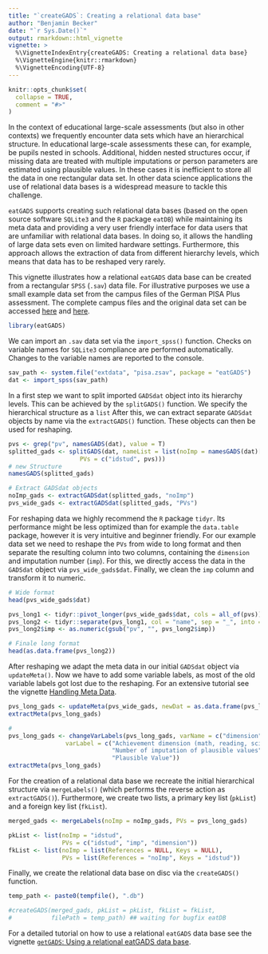 ---
title: "`createGADS`: Creating a relational data base"
author: "Benjamin Becker"
date: "`r Sys.Date()`"
output: rmarkdown::html_vignette
vignette: >
  %\VignetteIndexEntry{createGADS: Creating a relational data base}
  %\VignetteEngine{knitr::rmarkdown}
  %\VignetteEncoding{UTF-8}
---

```{r, include = FALSE}
knitr::opts_chunk$set(
  collapse = TRUE,
  comment = "#>"
)
```

In the context of educational large-scale assessments (but also in other contexts) we frequently encounter data sets which have an hierarchical structure. In educational large-scale assessments these can, for example, be pupils nested in schools. Additional, hidden nested structures occur, if missing data are treated with multiple imputations or person parameters are estimated using plausible values. In these cases it is inefficient to store all the data in one rectangular data set. In other data science applications the use of relational data bases is a widespread measure to tackle this challenge. 

`eatGADS` supports creating such relational data bases (based on the open source software `SQLite3` and the `R` package `eatDB`) while maintaining its meta data and providing a very user friendly interface for data users that are unfamiliar with relational data bases. In doing so, it allows the handling of large data sets even on limited hardware settings. Furthermore, this approach allows the extraction of data from different hierarchy levels, which means that data has to be reshaped very rarely. 

This vignette illustrates how a relational `eatGADS` data base can be created from a rectangular `SPSS` (`.sav`) data file. For illustrative purposes we use a small example data set from the campus files of the German PISA Plus assessment. The complete campus files and the original data set can be accessed [here](https://www.iqb.hu-berlin.de/fdz/Datenzugang/CF-Antrag/AntragsformularCF) and [here](https://www.iqb.hu-berlin.de/fdz/Datenzugang/SUF-Antrag). 

```{r setup}
library(eatGADS)
```

We can import an `.sav` data set via the `import_spss()` function. Checks on variable names for `SQLite3` compliance are performed automatically. Changes to the variable names are reported to the console.

```{r import spss}
sav_path <- system.file("extdata", "pisa.zsav", package = "eatGADS")
dat <- import_spss(sav_path)
```

In a first step we want to split imported `GADSdat` object into its hierarchy levels. This can be achieved by the `splitGADS()` function. We specify the hierarchical structure as a `list` After this, we can extract separate `GADSdat` objects by name via the `extractGADS()` function. These objects can then be used for reshaping.

```{r split GADS}
pvs <- grep("pv", namesGADS(dat), value = T)
splitted_gads <- splitGADS(dat, nameList = list(noImp = namesGADS(dat)[!namesGADS(dat) %in% pvs],
                    PVs = c("idstud", pvs)))
# new Structure
namesGADS(splitted_gads)

# Extract GADSdat objects
noImp_gads <- extractGADSdat(splitted_gads, "noImp")
pvs_wide_gads <- extractGADSdat(splitted_gads, "PVs")
```

For reshaping data we highly recommend the `R` package `tidyr`. Its performance might be less optimized than for example the `data.table` package, however it is very intuitive and beginner friendly. For our example data set we need to reshape the `PVs` from wide to long format and then separate the resulting column into two columns, containing the `dimension` and imputation number (`imp`). For this, we directly access the data in the `GADSdat` object via `pvs_wide_gads$dat`. Finally, we clean the `imp` column and transform it to numeric.

```{r reshape PVs}
# Wide format
head(pvs_wide_gads$dat)

pvs_long1 <- tidyr::pivot_longer(pvs_wide_gads$dat, cols = all_of(pvs))
pvs_long2 <- tidyr::separate(pvs_long1, col = "name", sep = "_", into = c("dimension", "imp"))
pvs_long2$imp <- as.numeric(gsub("pv", "", pvs_long2$imp))

# Finale long format
head(as.data.frame(pvs_long2))
```

After reshaping we adapt the meta data in our initial `GADSdat` object via `updateMeta()`. Now we have to add some variable labels, as most of the old variable labels got lost due to the reshaping. For an extensive tutorial see the vignette [Handling Meta Data](import_raw.html).

```{r updateMeta}
pvs_long_gads <- updateMeta(pvs_wide_gads, newDat = as.data.frame(pvs_long2))
extractMeta(pvs_long_gads)

# 
pvs_long_gads <- changeVarLabels(pvs_long_gads, varName = c("dimension", "imp", "value"),
                varLabel = c("Achievement dimension (math, reading, science)",
                             "Number of imputation of plausible values",
                             "Plausible Value"))
extractMeta(pvs_long_gads)
```

For the creation of a relational data base we recreate the initial hierarchical structure via `mergeLabels()` (which performs the reverse action as `extractGADS()`). Furthermore, we create two lists, a primary key list (`pkList`) and a foreign key list (`fkList`).

```{r prepare data base}
merged_gads <- mergeLabels(noImp = noImp_gads, PVs = pvs_long_gads)

pkList <- list(noImp = "idstud",
               PVs = c("idstud", "imp", "dimension"))
fkList <- list(noImp = list(References = NULL, Keys = NULL),
               PVs = list(References = "noImp", Keys = "idstud"))
```

Finally, we create the relational data base on disc via the `createGADS()` function.

```{r create data base}
temp_path <- paste0(tempfile(), ".db")

#createGADS(merged_gads, pkList = pkList, fkList = fkList,
#           filePath = temp_path) ## waiting for bugfix eatDB
```

For a detailed tutorial on how to use a relational `eatGADS` data base see the vignette [`getGADS`: Using a relational eatGADS data base](getGADS.html).

